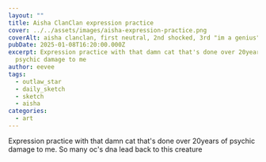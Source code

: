 ```yaml
---
layout: ""
title: Aisha ClanClan expression practice
cover: ../../assets/images/aisha-expression-practice.png
coverAlt: aisha clanclan, first neutral, 2nd shocked, 3rd "im a genius"
pubDate: 2025-01-08T16:20:00.000Z
excerpt: Expression practice with that damn cat that's done over 20years of
  psychic damage to me
author: eevee
tags:
  - outlaw_star
  - daily_sketch
  - sketch
  - aisha
categories:
  - art
---
```

Expression practice with that damn cat that's done over 20years of psychic damage to me. So many oc's dna lead back to this creature
